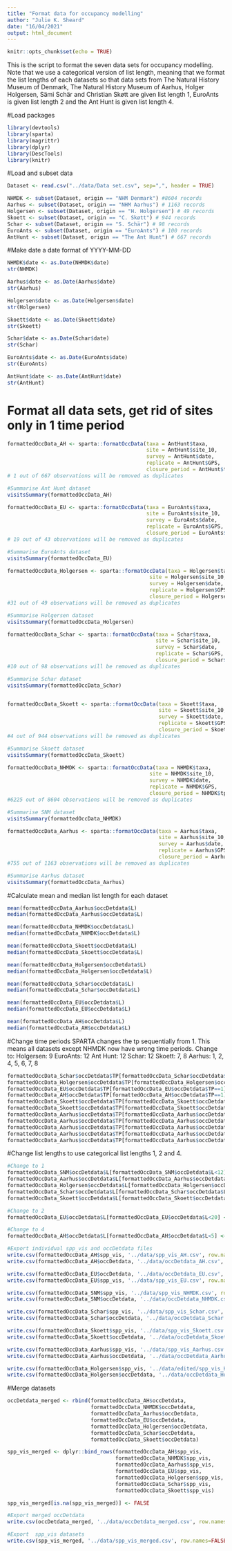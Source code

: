 ---
title: "Format data for occupancy modelling"
author: "Julie K. Sheard"
date: "16/04/2021"
output: html_document
---

```{r setup, include=FALSE}
knitr::opts_chunk$set(echo = TRUE)
```

This is the script to format the seven data sets for occupancy modelling. Note that we use a categorical version of list length, meaning that we format the list lengths of each datasets so that data sets from The Natural History Museum of Denmark, The Natural History Museum of Aarhus, Holger Holgersen, Sämi Schär and Christian Skøtt are given list length 1, EuroAnts is given list length 2 and the Ant Hunt is given list length 4. 
                 
#Load packages
```{r}
library(devtools)
library(sparta)
library(magrittr)
library(dplyr)
library(DescTools)
library(knitr)
```

#Load and subset data
```{r}
Dataset <- read.csv("../data/Data set.csv", sep=",", header = TRUE)

NHMDK <- subset(Dataset, origin == "NHM Denmark") #8604 records
Aarhus <- subset(Dataset, origin == "NHM Aarhus") # 1163 records
Holgersen <- subset(Dataset, origin == "H. Holgersen") # 49 records
Skoett <- subset(Dataset, origin == "C. Skøtt") # 944 records
Schar <- subset(Dataset, origin == "S. Schär") # 98 records
EuroAnts <- subset(Dataset, origin == "EuroAnts") # 100 records
AntHunt <- subset(Dataset, origin == "The Ant Hunt") # 667 records
```

#Make date a date format of YYYY-MM-DD
```{r}
NHMDK$date <- as.Date(NHMDK$date)
str(NHMDK)

Aarhus$date <- as.Date(Aarhus$date)
str(Aarhus)

Holgersen$date <- as.Date(Holgersen$date)
str(Holgersen)

Skoett$date <- as.Date(Skoett$date)
str(Skoett)

Schar$date <- as.Date(Schar$date)
str(Schar)

EuroAnts$date <- as.Date(EuroAnts$date)
str(EuroAnts)

AntHunt$date <- as.Date(AntHunt$date)
str(AntHunt)
```

# Format all data sets, get rid of sites only in 1 time period
```{r}
formattedOccData_AH <- sparta::formatOccData(taxa = AntHunt$taxa, 
                                             site = AntHunt$site_10, 
                                             survey = AntHunt$date,
                                             replicate = AntHunt$GPS,
                                             closure_period = AntHunt$tp_10)
# 1 out of 667 observations will be removed as duplicates

#Summarise Ant Hunt dataset
visitsSummary(formattedOccData_AH)

formattedOccData_EU <- sparta::formatOccData(taxa = EuroAnts$taxa, 
                                             site = EuroAnts$site_10, 
                                             survey = EuroAnts$date, 
                                             replicate = EuroAnts$GPS,
                                             closure_period = EuroAnts$tp_10)
# 19 out of 43 observations will be removed as duplicates

#Summarise EuroAnts dataset
visitsSummary(formattedOccData_EU)

formattedOccData_Holgersen <- sparta::formatOccData(taxa = Holgersen$taxa, 
                                              site = Holgersen$site_10, 
                                              survey = Holgersen$date,
                                              replicate = Holgersen$GPS,
                                              closure_period = Holgersen$tp_10)
#31 out of 49 observations will be removed as duplicates

#Summarise Holgersen dataset
visitsSummary(formattedOccData_Holgersen)

formattedOccData_Schar <- sparta::formatOccData(taxa = Schar$taxa, 
                                                site = Schar$site_10, 
                                                survey = Schar$date,
                                                replicate = Schar$GPS,
                                                closure_period = Schar$tp_10)
#10 out of 98 observations will be removed as duplicates

#Summarise Schar dataset
visitsSummary(formattedOccData_Schar)


formattedOccData_Skoett <- sparta::formatOccData(taxa = Skoett$taxa, 
                                                 site = Skoett$site_10, 
                                                 survey = Skoett$date,
                                                 replicate = Skoett$GPS,
                                                 closure_period = Skoett$tp_10)
#4 out of 944 observations will be removed as duplicates

#Summarise Skoett dataset
visitsSummary(formattedOccData_Skoett)

formattedOccData_NHMDK <- sparta::formatOccData(taxa = NHMDK$taxa, 
                                              site = NHMDK$site_10, 
                                              survey = NHMDK$date,
                                              replicate = NHMDK$GPS,
                                              closure_period = NHMDK$tp_10)
#6225 out of 8604 observations will be removed as duplicates

#Summarise SNM dataset
visitsSummary(formattedOccData_NHMDK)

formattedOccData_Aarhus <- sparta::formatOccData(taxa = Aarhus$taxa, 
                                                 site = Aarhus$site_10, 
                                                 survey = Aarhus$date,
                                                 replicate = Aarhus$GPS, 
                                                 closure_period = Aarhus$tp_10)
#755 out of 1163 observations will be removed as duplicates

#Summarise Aarhus dataset
visitsSummary(formattedOccData_Aarhus)
```

#Calculate mean and median list length for each dataset
```{r}
mean(formattedOccData_Aarhus$occDetdata$L)
median(formattedOccData_Aarhus$occDetdata$L)

mean(formattedOccData_NHMDK$occDetdata$L)
median(formattedOccData_NHMDK$occDetdata$L)

mean(formattedOccData_Skoett$occDetdata$L)
median(formattedOccData_Skoett$occDetdata$L)

mean(formattedOccData_Holgersen$occDetdata$L)
median(formattedOccData_Holgersen$occDetdata$L)

mean(formattedOccData_Schar$occDetdata$L)
median(formattedOccData_Schar$occDetdata$L)

mean(formattedOccData_EU$occDetdata$L)
median(formattedOccData_EU$occDetdata$L)

mean(formattedOccData_AH$occDetdata$L)
median(formattedOccData_AH$occDetdata$L)
```

#Change time periods
SPARTA changes the tp sequentially from 1. This means all datasets except NHMDK now have wrong time periods. Change to:
Holgersen: 9
EuroAnts: 12
Ant Hunt: 12
Schar: 12
Skoett: 7, 8
Aarhus: 1, 2, 4, 5, 6, 7, 8

```{r}
formattedOccData_Schar$occDetdata$TP[formattedOccData_Schar$occDetdata$TP==1] <- 12
formattedOccData_Holgersen$occDetdata$TP[formattedOccData_Holgersen$occDetdata$TP==1] <- 9
formattedOccData_EU$occDetdata$TP[formattedOccData_EU$occDetdata$TP==1] <- 12
formattedOccData_AH$occDetdata$TP[formattedOccData_AH$occDetdata$TP==1] <- 12
formattedOccData_Skoett$occDetdata$TP[formattedOccData_Skoett$occDetdata$TP==2] <- 8
formattedOccData_Skoett$occDetdata$TP[formattedOccData_Skoett$occDetdata$TP==1] <- 7
formattedOccData_Aarhus$occDetdata$TP[formattedOccData_Aarhus$occDetdata$TP==7] <- 8
formattedOccData_Aarhus$occDetdata$TP[formattedOccData_Aarhus$occDetdata$TP==6] <- 7
formattedOccData_Aarhus$occDetdata$TP[formattedOccData_Aarhus$occDetdata$TP==5] <- 6
formattedOccData_Aarhus$occDetdata$TP[formattedOccData_Aarhus$occDetdata$TP==4] <- 5
formattedOccData_Aarhus$occDetdata$TP[formattedOccData_Aarhus$occDetdata$TP==3] <- 4
```

#Change list lengths to use categorical list lengths 1, 2 and 4. 
```{r}
#Change to 1
formattedOccData_SNM$occDetdata$L[formattedOccData_SNM$occDetdata$L<12] <- 1
formattedOccData_Aarhus$occDetdata$L[formattedOccData_Aarhus$occDetdata$L<8] <- 1
formattedOccData_Holgersen$occDetdata$L[formattedOccData_Holgersen$occDetdata$L<6] <- 1
formattedOccData_Schar$occDetdata$L[formattedOccData_Schar$occDetdata$L<7] <- 1
formattedOccData_Skoett$occDetdata$L[formattedOccData_Skoett$occDetdata$L<6] <- 1

#Change to 2
formattedOccData_EU$occDetdata$L[formattedOccData_EU$occDetdata$L<20] <- 2

#Change to 4
formattedOccData_AH$occDetdata$L[formattedOccData_AH$occDetdata$L<5] <- 3
```

```{r}
#Export individual spp_vis and occDetdata files
write.csv(formattedOccData_AH$spp_vis, '../data/spp_vis_AH.csv', row.names=FALSE)
write.csv(formattedOccData_AH$occDetdata, '../data/occDetdata_AH.csv', row.names=FALSE)

write.csv(formattedOccData_EU$occDetdata, '../data/occDetdata_EU.csv', row.names=FALSE)
write.csv(formattedOccData_EU$spp_vis, '../data/spp_vis_EU.csv', row.names=FALSE)

write.csv(formattedOccData_SNM$spp_vis, '../data/spp_vis_NHMDK.csv', row.names=FALSE)
write.csv(formattedOccData_SNM$occDetdata, '../data/occDetdata_NHMDK.csv', row.names=FALSE)

write.csv(formattedOccData_Schar$spp_vis, '../data/spp_vis_Schar.csv', row.names=FALSE)
write.csv(formattedOccData_Schar$occDetdata, '../data/occDetdata_Schar.csv', row.names=FALSE)

write.csv(formattedOccData_Skoett$spp_vis, '../data/spp_vis_Skoett.csv', row.names=FALSE)
write.csv(formattedOccData_Skoett$occDetdata, '../data/occDetdata_Skoett.csv', row.names=FALSE)

write.csv(formattedOccData_Aarhus$spp_vis, '../data/spp_vis_Aarhus.csv', row.names=FALSE)
write.csv(formattedOccData_Aarhus$occDetdata, '../data/occDetdata_Aarhus.csv', row.names=FALSE)

write.csv(formattedOccData_Holgersen$spp_vis, '../data/edited/spp_vis_Holgersen.csv', row.names=FALSE)
write.csv(formattedOccData_Holgersen$occDetdata, '../data/occDetdata_Holgersen.csv', row.names=FALSE)
```

#Merge datasets
```{r}
occDetdata_merged <- rbind(formattedOccData_AH$occDetdata, 
                           formattedOccData_NHMDK$occDetdata, 
                           formattedOccData_Aarhus$occDetdata, 
                           formattedOccData_EU$occDetdata, 
                           formattedOccData_Holgersen$occDetdata, 
                           formattedOccData_Schar$occDetdata, 
                           formattedOccData_Skoett$occDetdata)

spp_vis_merged <- dplyr::bind_rows(formattedOccData_AH$spp_vis, 
                                   formattedOccData_NHMDK$spp_vis,
                                   formattedOccData_Aarhus$spp_vis, 
                                   formattedOccData_EU$spp_vis, 
                                   formattedOccData_Holgersen$spp_vis, 
                                   formattedOccData_Schar$spp_vis, 
                                   formattedOccData_Skoett$spp_vis)

spp_vis_merged[is.na(spp_vis_merged)] <- FALSE

#Export merged occDetdata
write.csv(occDetdata_merged, '../data/occDetdata_merged.csv', row.names=FALSE)

#Export  spp_vis datasets
write.csv(spp_vis_merged, '../data/spp_vis_merged.csv', row.names=FALSE)
```